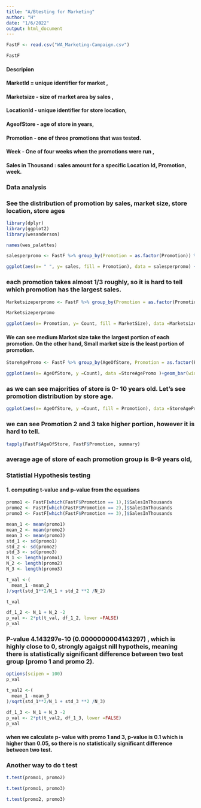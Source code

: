 ```yaml
---
title: "A/Btesting for Marketing"
author: "H"
date: "1/6/2022"
output: html_document
---
```



```r
FastF <- read.csv("WA_Marketing-Campaign.csv")
```
```r
FastF
```
#### Descripion 
#### MarketId  = unique identifier for market , 
#### Marketsize - size of market area by sales , 
#### LocationId - unique identifier for store location, 
#### AgeofStore - age of store in years, 
#### Promotion - one of three promotions that was tested. 
#### Week - One of four weeks when the promotions were run , 
#### Sales in Thousand : sales amount for a specific Location Id, Promotion, week. 

### Data analysis 
### See the distribution of promotion by sales, market size, store location, store ages 
```r
library(dplyr)
library(ggplot2)
library(wesanderson)
```

```r
names(wes_palettes)
```


```r
salesperpromo <- FastF %>% group_by(Promotion = as.factor(Promotion)) %>% summarise(sales = sum(SalesInThousands))
```


```r
ggplot(aes(x= " ", y= sales, fill = Promotion), data = salesperpromo) +geom_bar(width = 1, stat = "identity", position = position_fill()) +scale_fill_manual(values=wes_palette(n=3, name="Moonrise3")) +geom_text(aes(x= 1.25, label = sales), position = position_fill(vjust= 0.5), color = 'white') +coord_polar("y") +ggtitle("Sales distribution across different promotion")

```
### each promotion takes almost 1/3 roughly, so it is hard to tell which promotion has the largest sales. 

```r
Marketsizeperpromo <- FastF %>% group_by(Promotion = as.factor(Promotion), MarketSize) %>% summarise(Count =n())
```
```r
Marketsizeperpromo 
```

```r
ggplot(aes(x= Promotion, y= Count, fill = MarketSize), data =Marketsizeperpromo ) +geom_bar(width = 0.5, stat = "identity") + scale_fill_manual(values=wes_palette(n=3, name="Royal2"))+ ggtitle("Breakdown of market size across different promotion")
```
#### We can see medium Market size take the largest portion of each promotion. On the other hand, Small market size is the least portion of promotion.
```r
StoreAgePromo <- FastF %>% group_by(AgeOfStore, Promotion = as.factor(Promotion)) %>% summarise(Count = n())

```
```r
ggplot(aes(x= AgeOfStore, y =Count), data =StoreAgePromo )+geom_bar(width = 0.5, stat = "identity", fill = "blue") + xlab("Store Age")+ ggtitle( "Overall distribution of age of store")
```
### as we can see majorities of store is 0- 10 years old. Let's see promotion distribution by store age.



```r
ggplot(aes(x= AgeOfStore, y =Count, fill = Promotion), data =StoreAgePromo )+geom_bar(width = 0.5, stat = "identity", position = "stack") + scale_fill_manual(values=wes_palette(n=3, name="Zissou1")) +xlab("Store Age")+ ggtitle( "distribution of age of store")
```
### we can see Promotion 2 and 3 take higher portion, however it is hard to tell. 
```r
tapply(FastF$AgeOfStore, FastF$Promotion, summary)
```

### average age of store of each promotion group is 8-9 years old, 

### Statistial Hypothesis testing

#### 1. computing t-value and p-value from the equations 
```r
promo1 <- FastF[which(FastF$Promotion == 1),]$SalesInThousands
promo2 <- FastF[which(FastF$Promotion == 2),]$SalesInThousands
promo3 <- FastF[which(FastF$Promotion == 3),]$SalesInThousands
```
```r
mean_1 <- mean(promo1)
mean_2 <- mean(promo2)
mean_3 <- mean(promo3)
std_1 <- sd(promo1)
std_2 <- sd(promo2)
std_3 <- sd(promo3)
N_1 <- length(promo1)
N_2 <- length(promo2)
N_3 <- length(promo3)
```

```r
t_val <-(
  mean_1 -mean_2
)/sqrt(std_1**2/N_1 + std_2 **2 /N_2)
```
```r
t_val
```
```r
df_1_2 <- N_1 + N_2 -2
p_val <- 2*pt(t_val, df_1_2, lower =FALSE)
p_val
```
### P-value 4.143297e-10 (0.0000000004143297) , which is highly close to 0, strongly agaigst nill hypotheis, meaning there is statistically significant difference between two test group (promo 1 and promo 2). 
```r
options(scipen = 100)
p_val
```


```r
t_val2 <-(
  mean_1 -mean_3
)/sqrt(std_1**2/N_1 + std_3 **2 /N_3)
```

```r
df_1_3 <- N_1 + N_3 -2
p_val <- 2*pt(t_val2, df_1_3, lower =FALSE)
p_val
```
#### when we calculate p- value with promo 1 and 3, p-value is 0.1  which is higher than 0.05, so there is no statistically significant difference between two test. 

### Another way to do t test

```r
t.test(promo1, promo2)
```


```r
t.test(promo1, promo3)

```
```r
t.test(promo2, promo3)

```

